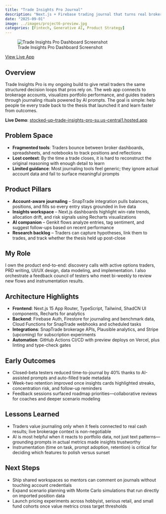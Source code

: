 ```yaml
---
title: "Trade Insights Pro Journal"
description: "Next.js + Firebase trading journal that turns real brokerage data into repeatable insight"
date: "2025-09-01"
image: ../images/project6-preview.jpg
categories: [Fintech, Generative AI, Product Strategy]
---
```

![Trade Insights Pro Dashboard Screenshot](../images/trade-insights-screenshot.png){.img-fluid .rounded .shadow-sm .mt-3 .mb-4}

::: {.project-links .text-center .mb-4}
<a href="https://stocked-up--trade-insights-pro-su.us-central1.hosted.app/dashboard" class="btn btn-primary btn-sm" target="_blank">
  <i class="fas fa-external-link-alt"></i> View Live App
</a>
:::

## Overview

Trade Insights Pro is my ongoing build to give retail traders the same structured decision loops that pros rely on. The web app connects to brokerage accounts, visualizes portfolio performance, and guides traders through journaling rituals powered by AI prompts. The goal is simple: help people tie every trade back to the thesis that launched it and learn faster from outcomes.

**Live Demo**: [stocked-up--trade-insights-pro-su.us-central1.hosted.app](https://stocked-up--trade-insights-pro-su.us-central1.hosted.app/dashboard)

## Problem Space

- **Fragmented tools**: Traders bounce between broker dashboards, spreadsheets, and notebooks to track positions and reflections
- **Lost context**: By the time a trade closes, it is hard to reconstruct the original reasoning with enough detail to learn
- **Limited guidance**: Most journaling tools feel generic; they ignore actual account data and fail to surface meaningful prompts

## Product Pillars

- **Account-aware journaling** – SnapTrade integration pulls balances, positions, and fills so every entry stays grounded in live data
- **Insights workspace** – Next.js dashboards highlight win-rate trends, allocation drift, and risk signals using Recharts visualizations
- **AI companion** – Genkit flows analyze entries, tag sentiment, and suggest follow-ups based on recent performance
- **Research backlog** – Traders can capture hypotheses, link them to trades, and track whether the thesis held up post-close

## My Role

I own the product end-to-end: discovery calls with active options traders, PRD writing, UI/UX design, data modeling, and implementation. I also orchestrate a feedback council of testers who meet bi-weekly to review new flows and instrumentation results.

## Architecture Highlights

- **Frontend**: Next.js 15 App Router, TypeScript, Tailwind, ShadCN UI components, Recharts for analytics
- **Backend**: Firebase Auth, Firestore for journaling and benchmark data, Cloud Functions for SnapTrade webhooks and scheduled tasks
- **Integrations**: SnapTrade brokerage APIs, Plausible analytics, and Stripe (upcoming) for subscription experiments
- **Automation**: GitHub Actions CI/CD with preview deploys on Vercel, plus linting and type-check gates

## Early Outcomes

- Closed-beta testers reduced time-to-journal by 40% thanks to AI-assisted prompts and auto-filled trade metadata
- Week-two retention improved once insights cards highlighted streaks, concentration risk, and follow-up reminders
- Feedback sessions surfaced roadmap priorities—collaborative reviews for coaches and deeper scenario modeling

## Lessons Learned

- Traders value journaling only when it feels connected to real cash results; live brokerage context is non-negotiable
- AI is most helpful when it reacts to portfolio data, not just text patterns—grounding prompts in actual metrics made insights trustworthy
- Instrumentation (time on task, prompt adoption, retention) is critical for deciding which features to polish versus sunset

## Next Steps

- Ship shared workspaces so mentors can comment on journals without touching account credentials
- Expand scenario planning with Monte Carlo simulations that run directly on imported position data
- Launch pricing experiments across hobbyist, serious retail, and small fund cohorts once value metrics cross target thresholds
